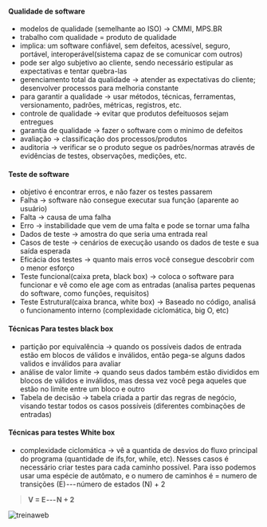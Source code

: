 






#### Qualidade de software

-   modelos de qualidade (semelhante ao ISO) → CMMI, MPS.BR
-   trabalho com qualidade = produto de qualidade
-   implica: um software confiável, sem defeitos, acessível, seguro,
    portável, interoperável(sistema capaz de se comunicar com outros)
-   pode ser algo subjetivo ao cliente, sendo necessário estipular as
    expectativas e tentar quebra-las
-   gerenciamento total da qualidade → atender as expectativas do
    cliente; desenvolver processos para melhoria constante
-   para garantir a qualidade → usar métodos, técnicas, ferramentas,
    versionamento, padrões, métricas, registros, etc.
-   controle de qualidade → evitar que produtos defeituosos sejam
    entregues
-   garantia de qualidade → fazer o software com o minimo de defeitos
-   avaliação → classificação dos processos/produtos
-   auditoria → verificar se o produto segue os padrões/normas através
    de evidências de testes, observações, medições, etc.








#### Teste de software

-   objetivo é encontrar erros, e não fazer os testes passarem
-   Falha → software não consegue executar sua função (aparente ao
    usuário)
-   Falta → causa de uma falha
-   Erro → instabilidade que vem de uma falta e pode se tornar uma falha
-   Dados de teste → amostra do que seria uma entrada real
-   Casos de teste → cenários de execução usando os dados de teste e sua
    saída esperada
-   Eficácia dos testes → quanto mais erros você consegue descobrir com
    o menor esforço
-   Teste funcional(caixa preta, black box) → coloca o software para
    funcionar e vê como ele age com as entradas (analisa partes pequenas
    do software, como funções, requisitos)
-   Teste Estrutural(caixa branca, white box) → Baseado no código,
    analisá o funcionamento interno (complexidade ciclomática, big O,
    etc)

#### Técnicas Para testes black box

-   partição por equivalência → quando os possíveis dados de entrada
    estão em blocos de válidos e inválidos, então pega-se alguns dados
    validos e inválidos para avaliar
-   análise de valor limite → quando seus dados também estão divididos
    em blocos de válidos e inválidos, mas dessa vez você pega aqueles
    que estão no limite entre um bloco e outro
-   Tabela de decisão → tabela criada a partir das regras de negócio,
    visando testar todos os casos possíveis (diferentes combinações de
    entradas)

#### Técnicas para testes White box

-   complexidade ciclomática → vê a quantida de desvios do fluxo
    principal do programa (quantidade de ifs,for, while, etc). Nesses
    casos é necessário criar testes para cada caminho possível. Para
    isso podemos usar uma espécie de autômato, e o numero de caminhos é
    = numero de transições (E) --- número de estados (N) + 2

> **V = E --- N + 2**

![[treinaweb](https://www.treinaweb.com.br/blog/complexidade-ciclomatica-analise-estatica-e-refatoracao)](image_291.png)


